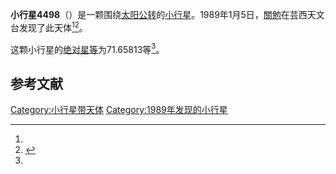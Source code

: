 {{Infobox planet
| bgcolour = #FFFFC0
| name = 4498 Shinkoyama
| symbol = 
| image = 
| caption = 
| discovery = yes
| discovery_ref = 
| discoverer = [[關勉|關勉]]
| discovery_site = [[芸西天文台|芸西天文台]] 
| discovered = 1989年1月5日
| designations = yes
| mp_name = 
| named_after = 
| alt_names = 1989 AG1/ 1966 UU / 1971 OO1
| mp_category = [[主带小行星|主带小行星]]
| orbit_ref = <ref name="a">[http://ssd.jpl.nasa.gov/sbdb.cgi?sstr=4498 4498 Shinkoyama] {{Wayback|url=http://ssd.jpl.nasa.gov/sbdb.cgi?sstr=4498 |date=20201124005454 }}，小行星數據庫瀏覽器（JPL Small-Body Database Browser）－[[美国国家航空航天局|美国国家航空航天局]]喷气推进实验室</ref>
| epoch = 2456400.5 (2013年4月18日更新)
| aphelion = {{convert|3.3602872|AU|km|3|abbr=on|lk=out}}
| perihelion = {{convert|2.6399058|AU|km|3|abbr=on}}
| semimajor = {{convert|3.0000965|AU|km|3|abbr=on}}
| eccentricity = 0.1200597
| period = 1898.022019 [[日|日]]<br />5.2[[儒略年|儒略年]]
| avg_speed = 
| inclination = 8.90209
| asc_node = 280.98425
| mean_anomaly = 
| arg_peri = 71.65813
| satellites = 
| physical_characteristics = yes
| dimensions = 
| mass = 
| density = 
| surface_grav = 
| escape_velocity = 
| sidereal_day = 
| axial_tilt = 
| pole_ecliptic_lat = 
| pole_ecliptic_lon = 
| albedo = 
| temperatures= 
| temp_name1 = 
| mean_temp_1 = 
| max_temp_1 = 
| temp_name2 = 
| max_temp_2 = 
| spectral_type = 
| abs_magnitude = 71.65813
}}

'''小行星4498'''（{{lang-en|4498 Shinkoyama}}）是一颗围绕[[太阳|太阳]][[公转|公转]]的[[小行星|小行星]]。1989年1月5日，[[關勉|關勉]]在芸西天文台发现了此天体<ref name="a" /><ref>{{cite news|title=小行星列表|url=http://cfa-www.harvard.edu/iau/lists/NumberedMPs.txt|accessdate=2013-07-08|newspaper=哈佛大学|archive-date=2008-05-17|archive-url=https://web.archive.org/web/20080517010638/http://cfa-www.harvard.edu/iau/lists/NumberedMPs.txt|dead-url=no}}</ref>。

这颗小行星的[[绝对星等|绝对星等]]为71.65813等<ref name="a" />。

==参考文献==
{{reflist}}
{{Minor Planet Number|[[小行星4497|小行星4497]]|[[小行星4499|小行星4499]]}}

{{小天体}}

[[Category:小行星带天体|Category:小行星带天体]]
[[Category:1989年发现的小行星|Category:1989年发现的小行星]]

{{asteroid-stub}}